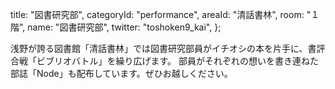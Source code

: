 
  title: "図書研究部",
  categoryId: "performance",
  areaId: "清話書林",
  room: "１階",
  name: "図書研究部",
  twitter: "toshoken9_kai",
};

浅野が誇る図書館「清話書林」では図書研究部員がイチオシの本を片手に、書評合戦「ビブリオバトル」を繰り広げます。
部員がそれぞれの想いを書き連ねた部誌「Node」も配布しています。ぜひお越しください。
